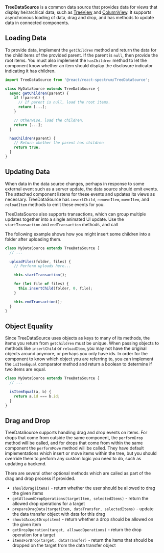**TreeDataSource** is a common data source that provides data for views that display heirarchical data,
such as [TreeView](/components/TreeView) and [ColumnView](/components/ColumnView). It supports asynchronous
loading of data, drag and drop, and has methods to update data in connected components.

## Loading Data

To provide data, implement the `getChildren` method and return the data for the child items of the provided parent.
If the parent is `null`, then provide the root items. You must also implement the `hasChildren` method to let the component 
know whether an item should display the disclosure indicator indicating it has children.

```javascript
import TreeDataSource from '@react/react-spectrum/TreeDataSource';

class MyDataSource extends TreeDataSource {
  async getChildren(parent) {
    if (!parent) {
      // If parent is null, load the root items.
      return [...];
    }

    // Otherwise, load the children.
    return [...];
  }

  hasChildren(parent) {
    // Return whether the parent has children
    return true;
  }
}
```

## Updating Data

When data in the data source changes, perhaps in response to some external event such as a server update, the data source 
should emit events. The attached component listens for these events and updates its views as necessary. TreeDataSource has
`insertChild`, `removeItem`, `moveItem`, and `reloadItem` methods to emit these events for you.

TreeDataSource also supports transactions, which can group multiple updates together into a single animated UI update.
Use the `startTransaction` and `endTransaction` methods, and call 

The following example shows how you might insert some children into a folder after uploading them.

```javascript
class MyDataSource extends TreeDataSource {
  // ...

  uploadFiles(folder, files) {
    // Perform uploads here...

    this.startTransaction();

    for (let file of files) {
      this.insertChild(folder, 0, file);
    }

    this.endTransaction();
  }
}
```

## Object Equality

Since TreeDataSource uses objects as keys to many of its methods, the items you return from `getChildren` must be unique.
When passing objects to methods like `insertChild` or `reloadItem`, you may not have the original objects around anymore,
or perhaps you only have ids. In order for the component to know which object you are referring to, you can implement the
`isItemEqual` comparator method and return a boolean to determine if two items are equal.

```javascript
class MyDataSource extends TreeDataSource {
  // ...

  isItemEqual(a, b) {
    return a.id === b.id;
  }
}
```

## Drag and Drop

TreeDataSource supports handling drag and drop events on items. For drops that come from outside the same component,
the `performDrop` method will be called, and for drops that come from within the same component the `performMove`
method will be called. They have default implementations which insert or move items within the tree, but you should
override them to perform any custom logic you need to do, such as updating a backend.

There are several other optional methods which are called as part of the drag and drop process if provided.

* `shouldDrag(items)` - return whether the user should be allowed to drag the given items
* `getAllowedDropOperations(targetItem, selectedItems)` - return the allowed drop operations for a target
* `prepareDragData(targetItem, dataTransfer, selectedItems)` - update the data transfer object with data for this drag
* `shouldAcceptDrop(item)` - return whether a drop should be allowed on the given item
* `getDropOperation(target, allowedOperations)` - return the drop operation for a target
* `itemsForDrop(target, dataTransfer)` - return the items that should be dropped on the target from the data transfer object
